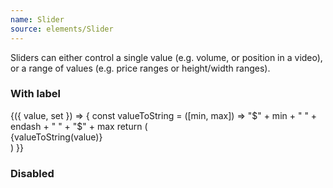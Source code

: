 ```yaml
---
name: Slider
source: elements/Slider
---
```


Sliders can either control a single value (e.g. volume, or position in a video),
or a range of values (e.g. price ranges or height/width ranges).

### With label

<Playground>
  <Box p={2}>
    <Value initial={[0, 100]}>
      {({ value, set }) => {
        const valueToString = ([min, max]) =>
          "$" + min + " " + endash + " " + "$" + max
        return (
          <div>
            <Serif size="3" color="black60" my={2}>
              {valueToString(value)}
            </Serif>
            <Slider
              allowCross={false}
              min={10}
              max={100}
              step={1}
              defaultValue={[10, 100]}
              onChange={set}
            />
          </div>
        )
      }}
    </Value>
  </Box>
</Playground>

### Disabled

<Playground>
  <Box p={2}>
    <Slider
      allowCross={false}
      min={10}
      max={100}
      step={1}
      defaultValue={[10, 100]}
      disabled
    />
  </Box>
</Playground>
